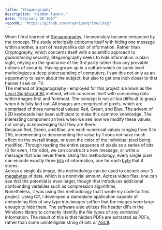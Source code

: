 ```yaml
---
title: "Steganography"
description: "Hidden layers."
date: "February 20 2017"
repoURL: "https://github.com/organizedgrime/Steg"
---
```

When I first learned of [Steganography](https://en.wikipedia.org/wiki/Steganography), I immediately became entranced by the concept. The study principally concerns itself with hiding one message within another, a sort of matryoshka doll of information. Rather than Cryptography, which concerns itself with a scientific approach to *guaranteeing* security, Steganography seeks to hide information in plain sight, relying on the ignorance of the 3rd party rather than any provable notions of security. Having grown up in a culture which on some level mythologizes a deep understanding of computers, I saw this not only as an opportunity to learn about the subject, but also to get one inch closer to that hacker I saw on TV.
<br/>
The method of Steganography I employed for this project is known as the [Least Significant Bit](https://en.wikipedia.org/wiki/Bit_numbering) method, which concerns itself with concealing data within images first and foremost. The concept is not all too difficult to grasp when it is fully laid out. All images are comprised of pixels, which are comprised of three numerical values: Red, Green, and Blue. The advent of LED keyboards has been sufficient to make this common knowledge. The interesting component arrives when we see how we modify these values, not simply acknowledging that they are there.
<br/>
Because Red, Green, and Blue, are each numerical values ranging from 0 to 255, incrementing or decrementing the value by 1 does not have much effect on the overall image, or even the color of the individual pixel being modified. Through reading the entire sequence of pixels as a series of bits (0 for even, 1 for odd), we can construct a new message, or write a message that was never there. Using this methodology, every single pixel can encode exactly three [bits](https://en.wikipedia.org/wiki/Bit) of information, one for each [byte](https://en.wikipedia.org/wiki/Byte) that it stores. 
<br/>
Across a single [4k](https://en.wikipedia.org/wiki/4K_resolution#Resolutions) image, this methodology can be used to encode over 3 [megabytes](https://en.wikipedia.org/wiki/Megabyte) of data, which is a nontrivial amount. Across video files, one can see that the potential is even larger, though that introduces additional confounding variables such as compression algorithms. 
<br/>
Nonetheless, it was using this methodology that I wrote my code for this project. Using C#, I developed a standalone application capable of embedding files of any type into images suffice that the images were large enough to hide them. The software also utilizes file header dll's in the Windows library to correctly identify the file types of any *extracted* information. The result of this is that hidden PDFs are extracted as PDFs, rather than some unintelligible string of bits or [ASCII](https://en.wikipedia.org/wiki/ASCII). 
